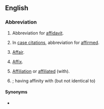 ==English==

===Abbreviation===
{{rfc-header|Abbreviation}}
{{head|en|abbreviation}}

# {{lb|en|legal}} Abbreviation for [[affidavit]].
# {{lb|en|legal|archaic}} In [[case citation]]s, abbreviation for [[affirmed]].
# [[affair|Affair]].
# {{lb|en|grammar}} [[affix|Affix]].
# [[affiliation|Affiliation]] or [[affiliated]] (with).
# {{lb|en|biology}} {{l|la|affinis}}; having affinity with (but not identical to)

====Synonyms====
* {{sense|affirmed}} {{l|en|aff'd}}